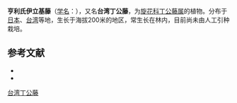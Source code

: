 {{Speciesbox
| name = 台湾丁公藤
| status = 
| status_system = 
| image =
| genus = Erycibe
| species = henryi
| authority = Prain
}}

'''亨利氏伊立基藤'''（[[学名|学名]]：{{lang|la|''Erycibe henryi''}}），又名'''台湾丁公藤'''，为[[旋花科|旋花科]][[丁公藤属|丁公藤属]]的植物。分布于[[日本|日本]]、[[台湾|台湾]]等地，生长于海拔200米的地区，常生长在林内，目前尚未由人工引种栽培。

== 参考文献 ==

* {{cite web| url =http://www.bioinfo.cn/db05/KmzwSpecies.php?action=view&id=5253| title =台湾丁公藤| work =《中国高等植物数据库全库》| publisher =中国科学院微生物研究所| author =昆明植物研究所| accessdate =2009-02-25| deadurl =yes| archiveurl =https://web.archive.org/web/20160305001548/http://www.bioinfo.cn/db05/KmzwSpecies.php?action=view&id=5253| archivedate =2016-03-05}}
* {{TaiBNET| zh=亨利氏伊立基藤 | id=204668 | binomial=Erycibe henryi | authority=Prain, 1904 | var= | accessdate=2013-01-24}}
{{Taxonbar|from=Q10883079}}

[[Category:丁公藤属|台湾丁公藤]]


{{植物小作品}}